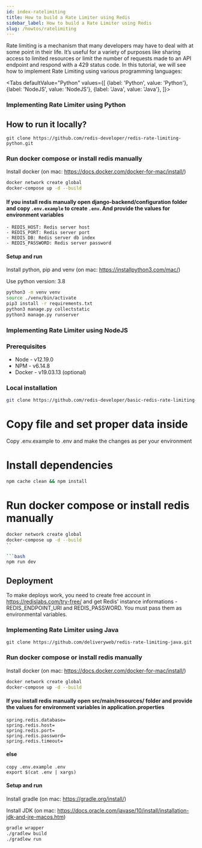 ```yaml
---
id: index-ratelimiting
title: How to build a Rate Limiter using Redis
sidebar_label: How to build a Rate Limiter using Redis
slug: /howtos/ratelimiting
---
```





Rate limiting is a mechanism that many developers may have to deal with at some point in their life. It’s useful for a variety of purposes like sharing access to limited resources or limit the number of requests made to an API endpoint and respond with a 429 status code. In this tutorial, we will see how to implement Rate Limiting using various programming languages:

<Tabs
  defaultValue="Python"
  values={[
    {label: 'Python', value: 'Python'},
    {label: 'NodeJS', value: 'NodeJS'},
    {label: 'Java', value: 'Java'},
  ]}>
  <TabItem value="Python">

### Implementing Rate Limiter using Python

## How to run it locally?

```
git clone https://github.com/redis-developer/redis-rate-limiting-python.git
```


### Run docker compose or install redis manually
Install docker (on mac: https://docs.docker.com/docker-for-mac/install/)

```sh
docker network create global
docker-compose up -d --build
```


#### If you install redis manually open django-backend/configuration folder and copy `.env.example` to create `.env`. And provide the values for environment variables
    - REDIS_HOST: Redis server host
    - REDIS_PORT: Redis server port
    - REDIS_DB: Redis server db index
    - REDIS_PASSWORD: Redis server password

#### Setup and run 

Install python, pip and venv (on mac: https://installpython3.com/mac/)

Use python version: 3.8
``` sh
python3 -m venv venv
source ./venv/bin/activate
pip3 install -r requirements.txt
python3 manage.py collectstatic
python3 manage.py runserver
```




</TabItem>

<TabItem value="NodeJS">

### Implementing Rate Limiter using NodeJS


### Prerequisites

-   Node - v12.19.0
-   NPM - v6.14.8
-   Docker - v19.03.13 (optional)

### Local installation

```bash
git clone https://github.com/redis-developer/basic-redis-rate-limiting-demo-nodejs/

```

# Copy file and set proper data inside

Copy .env.example to .env and make the changes as per your environment


# Install dependencies

```bash
npm cache clean && npm install
```

# Run docker compose or install redis manually

```bash
docker network create global
docker-compose up -d --build
``

```bash
npm run dev

```

## Deployment

To make deploys work, you need to create free account in https://redislabs.com/try-free/ and get Redis' instance informations - REDIS_ENDPOINT_URI and REDIS_PASSWORD. You must pass them as environmental variables.




</TabItem>

<TabItem value="Java">

### Implementing Rate Limiter using Java


```
git clone https://github.com/deliveryweb/redis-rate-limiting-java.git
```

### Run docker compose or install redis manually

Install docker (on mac: https://docs.docker.com/docker-for-mac/install/)

```sh
docker network create global
docker-compose up -d --build
```

#### If you install redis manually open src/main/resources/ folder and provide the values for environment variables in application.properties
    spring.redis.database=
    spring.redis.host=
    spring.redis.port=
    spring.redis.password=
    spring.redis.timeout=

#### else  
    copy .env.example .env
    export $(cat .env | xargs)

#### Setup and run 

Install gradle (on mac: https://gradle.org/install/)


Install JDK (on mac: https://docs.oracle.com/javase/10/install/installation-jdk-and-jre-macos.htm)

``` sh
gradle wrapper
./gradlew build
./gradlew run
```

 </TabItem>
</Tabs>
  
